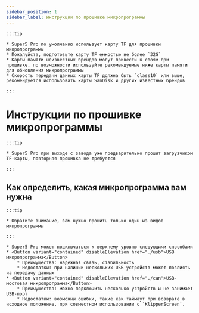 ```yaml
---
sidebar_position: 1
sidebar_label: Инструкции по прошивке микропрограммы
---
```





    :::tip

    * Super5 Pro по умолчанию использует карту TF для прошивки микропрограммы
    * Пожалуйста, подготовьте карту TF емкостью не более `32G`
    * Карты памяти неизвестных брендов могут привести к сбоям при прошивке, по возможности используйте рекомендуемые ниже карты памяти для обновления микропрограммы
    * Скорость передачи данных карты TF должна быть `class10` или выше, рекомендуется использовать карты SanDisk и других известных брендов

    :::

# Инструкции по прошивке микропрограммы

    :::tip

    * Super5 Pro при выходе с завода уже предварительно прошит загрузчиком TF-карты, повторная прошивка не требуется

    :::


## Как определить, какая микропрограмма вам нужна

    :::tip

    * Обратите внимание, вам нужно прошить только один из видов микропрограммы

    :::
    
    * Super5 Pro может подключаться к верхнему уровню следующими способами
    * <Button variant="contained" disableElevation href="./usb">USB микропрограмма</Button>
        * Преимущества: надежная связь, стабильность
        * Недостатки: при наличии нескольких USB устройств может повлиять на передачу данных
    * <Button variant="contained" disableElevation href="./can">USB-мостовая микропрограмма</Button>
        * Преимущества: можно подключить несколько устройств и не занимает USB-порт
        * Недостатки: возможны ошибки, такие как таймаут при возврате в исходное положение, при совместном использовании с `KlipperScreen`.